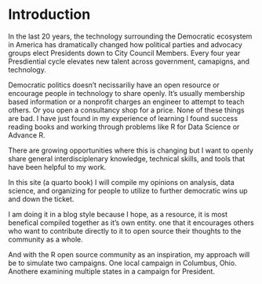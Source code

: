 # Introduction

In the last 20 years, the technology surrounding the Democratic ecosystem in America has dramatically changed how political parties and advocacy groups elect Presidents down to City Council Members. Every four year Presdiential cycle elevates new talent across government, camapigns, and technology. 

 Democratic politics doesn't necissariliy have an open resource or encourage people in technology to share openly. It's usually membership based information or a nonprofit charges an engineer to attempt to teach others. Or you open a consultancy shop for a price. None of these things are bad. I have just found in my experience of learning I found success reading books and working through problems like R for Data Science or Advance R. 

 There are growing opportunities where this is changing but I want to openly share general interdisciplenary knowledge, technical skills, and tools that have been helpful to my work. 

In this site (a quarto book) I will compile my opinions on analysis, data science, and organizing for people to utilize to further democratic wins up and down the ticket. 

I am doing it in a blog style because I hope, as a resource, it is most benefical compiled together as it's own entity. one that it encourages others who want to contribute directly to it to open source their thoughts to the community as a whole.

And with the R open source community as an inspiration, my approach will be to simulate two campaigns. One local campaign in Columbus, Ohio. Anothere examining multiple states in a campaign for President.






